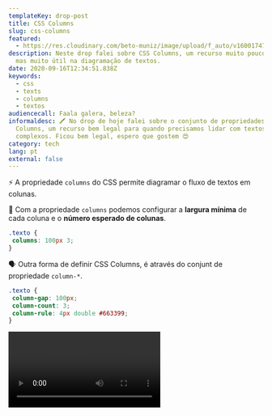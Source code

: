 ```yaml
---
templateKey: drop-post
title: CSS Columns
slug: css-columns
featured:
  - https://res.cloudinary.com/beto-muniz/image/upload/f_auto/v1600174782/Titulo_Image_Site_lgvpvb.jpg
description: Neste drop falei sobre CSS Columns, um recurso muito pouco falado,
  mas muito útil na diagramação de textos.
date: 2020-09-16T12:34:51.838Z
keywords:
  - css
  - texts
  - columns
  - textos
audiencecall: Faala galera, beleza?
informaldesc: 🖍 No drop de hoje falei sobre o conjunto de propriedades CSS
  Columns, um recurso bem legal para quando precisamos lidar com textos longos e
  complexos. Ficou bem legal, espero que gostem 😍
category: tech
lang: pt
external: false
---
```


<Drop>

⚡️ A propriedade `columns` do CSS permite diagramar o fluxo de textos em colunas. 

🎩 Com a propriedade `columns` podemos configurar a **largura mínima** de cada coluna e o **número esperado de colunas**.

```css
.texto {
 columns: 100px 3;
}
```

🗣 Outra forma de definir CSS Columns, é através do conjunt de propriedade `column-*`.

```css
.texto {
 column-gap: 100px;
 column-count: 3;
 column-rule: 4px double #663399;
}
```


<Video src="https://res.cloudinary.com/beto-muniz/video/upload/v1600174990/Kapture_2020-09-15_at_09.54.22_gywzye.mp4" />

👨‍🎨 Bacana, né?

</Drop>